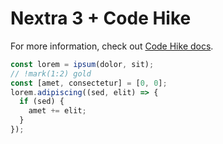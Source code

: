 # Nextra 3 + Code Hike

For more information, check out [Code Hike docs](https://codehike.org/docs).

```js
const lorem = ipsum(dolor, sit);
// !mark(1:2) gold
const [amet, consectetur] = [0, 0];
lorem.adipiscing((sed, elit) => {
  if (sed) {
    amet += elit;
  }
});
```
